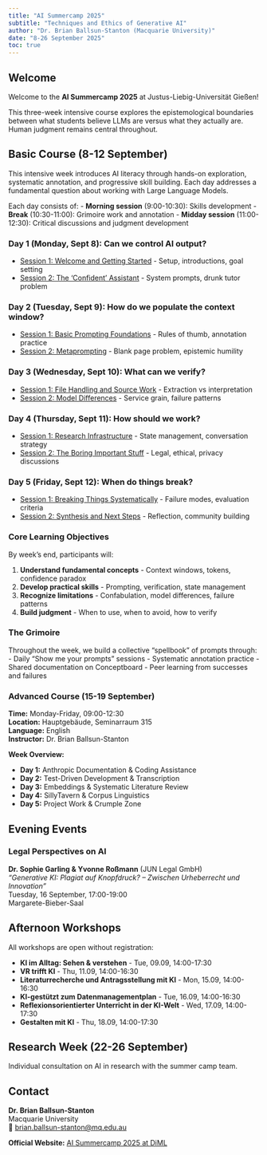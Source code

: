 ```yaml
---
title: "AI Summercamp 2025"
subtitle: "Techniques and Ethics of Generative AI"
author: "Dr. Brian Ballsun-Stanton (Macquarie University)"
date: "8-26 September 2025"
toc: true
---
```


## Welcome

Welcome to the **AI Summercamp 2025** at Justus-Liebig-Universität Gießen!

This three-week intensive course explores the epistemological boundaries between what students believe LLMs are versus what they actually are. Human judgment remains central throughout.


## Basic Course (8-12 September)

This intensive week introduces AI literacy through hands-on exploration, systematic annotation, and progressive skill building. Each day addresses a fundamental question about working with Large Language Models.

Each day consists of:
- **Morning session** (9:00-10:30): Skills development
- **Break** (10:30-11:00): Grimoire work and annotation
- **Midday session** (11:00-12:30): Critical discussions and judgment development

### Day 1 (Monday, Sept 8): Can we control AI output?
- [Session 1: Welcome and Getting Started](basic/day1-1.qmd) - Setup, introductions, goal setting
- [Session 2: The 'Confident' Assistant](basic/day1-2.qmd) - System prompts, drunk tutor problem

### Day 2 (Tuesday, Sept 9): How do we populate the context window?
- [Session 1: Basic Prompting Foundations](basic/day2-1.qmd) - Rules of thumb, annotation practice
- [Session 2: Metaprompting](basic/day2-2.qmd) - Blank page problem, epistemic humility

### Day 3 (Wednesday, Sept 10): What can we verify?
- [Session 1: File Handling and Source Work](basic/day3-1.qmd) - Extraction vs interpretation
- [Session 2: Model Differences](basic/day3-2.qmd) - Service grain, failure patterns

### Day 4 (Thursday, Sept 11): How should we work?
- [Session 1: Research Infrastructure](basic/day4-1.qmd) - State management, conversation strategy
- [Session 2: The Boring Important Stuff](basic/day4-2.qmd) - Legal, ethical, privacy discussions

### Day 5 (Friday, Sept 12): When do things break?
- [Session 1: Breaking Things Systematically](basic/day5-1.qmd) - Failure modes, evaluation criteria
- [Session 2: Synthesis and Next Steps](basic/day5-2.qmd) - Reflection, community building

### Core Learning Objectives

By week's end, participants will:

1. **Understand fundamental concepts** - Context windows, tokens, confidence paradox
2. **Develop practical skills** - Prompting, verification, state management
3. **Recognize limitations** - Confabulation, model differences, failure patterns
4. **Build judgment** - When to use, when to avoid, how to verify

### The Grimoire

Throughout the week, we build a collective "spellbook" of prompts through:
- Daily "Show me your prompts" sessions
- Systematic annotation practice
- Shared documentation on Conceptboard
- Peer learning from successes and failures

### Advanced Course (15-19 September)

**Time:** Monday-Friday, 09:00-12:30  
**Location:** Hauptgebäude, Seminarraum 315  
**Language:** English  
**Instructor:** Dr. Brian Ballsun-Stanton

**Week Overview:**

- **Day 1:** Anthropic Documentation & Coding Assistance
- **Day 2:** Test-Driven Development & Transcription
- **Day 3:** Embeddings & Systematic Literature Review
- **Day 4:** SillyTavern & Corpus Linguistics
- **Day 5:** Project Work & Crumple Zone

## Evening Events



### Legal Perspectives on AI
**Dr. Sophie Garling & Yvonne Roßmann** (JUN Legal GmbH)  
*"Generative KI: Plagiat auf Knopfdruck? – Zwischen Urheberrecht und Innovation"*  
Tuesday, 16 September, 17:00-19:00  
Margarete-Bieber-Saal

## Afternoon Workshops

All workshops are open without registration:

- **KI im Alltag: Sehen & verstehen** - Tue, 09.09, 14:00-17:30
- **VR trifft KI** - Thu, 11.09, 14:00-16:30
- **Literaturrecherche und Antragsstellung mit KI** - Mon, 15.09, 14:00-16:30
- **KI-gestützt zum Datenmanagementplan** - Tue, 16.09, 14:00-16:30
- **Reflexionsorientierter Unterricht in der KI-Welt** - Wed, 17.09, 14:00-17:30
- **Gestalten mit KI** - Thu, 18.09, 14:00-17:30

## Research Week (22-26 September)

Individual consultation on AI in research with the summer camp team.

## Contact

**Dr. Brian Ballsun-Stanton**  
Macquarie University  
📧 [brian.ballsun-stanton@mq.edu.au](mailto:brian.ballsun-stanton@mq.edu.au)

**Official Website:** [AI Summercamp 2025 at DiML](https://www.uni-giessen.de/en/faculties/diml/media/aisummercamp2025/aisummercamp2025)